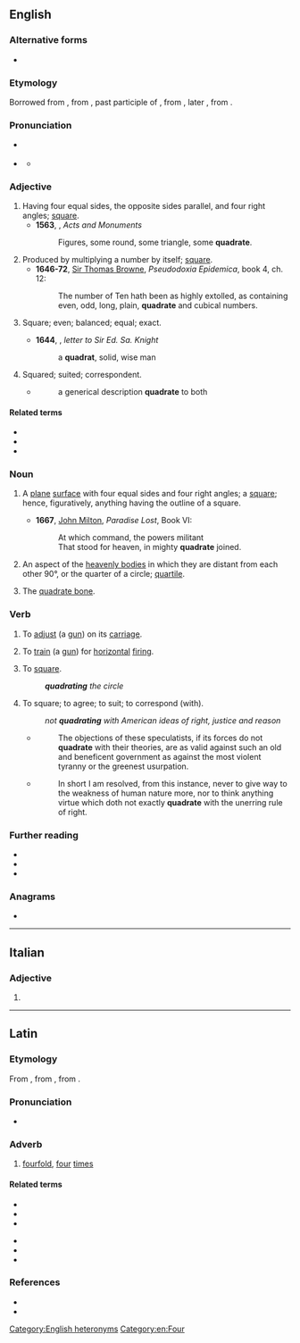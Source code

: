 {{also|Quadrate}}
==English==

===Alternative forms===
* {{alter|en|quadrat}} {{q|obsolete}}

===Etymology===
Borrowed from {{bor|en|fro|quadrat||a square}}, from {{der|en|la|quadrātus||square}}, past participle of {{m|la|quadrō||to make four-cornered, square, put in order, intransitive be square}}, from {{m|la|quadra||a square}}, later {{m|la|quadrus||square}}, from {{m|la|quattuor||four}}.

===Pronunciation===
* {{q|adjective|noun}} {{IPA|en|/ˈkwɒdɹət/|/ˈkwɒdɹeɪt/}}
* {{q|verb}} {{IPA|en|/kwɒdˈɹeɪt/}}
** {{rhymes|en|eɪt}}

===Adjective===
{{en-adj}}

# Having four equal sides, the opposite sides parallel, and four right angles; [[square]].
#* '''1563''', {{w|John Foxe}}, ''Acts and Monuments''
#*: Figures, some round, some triangle, some '''quadrate'''.
# Produced by multiplying a number by itself; [[square]].
#* '''1646-72''', [[w:Sir Thomas Browne|Sir Thomas Browne]], ''Pseudodoxia Epidemica'', book 4, ch. 12:
#*: The number of Ten hath been as highly extolled, as containing even, odd, long, plain, '''quadrate''' and cubical numbers.
# {{lb|en|archaic}} Square; even; balanced; equal; exact.
#* '''1644''', {{w|James Howell}}, ''letter to Sir Ed. Sa. Knight''
#*: a '''quadrat''', solid, wise man
# {{lb|en|archaic}} Squared; suited; correspondent.
#* {{rfdatek|en|Harvey}}
#*: a generical description '''quadrate''' to both

====Related terms====
* {{l|en|quadratic}}
* {{l|en|quadration}}
* {{l|en|quadrature}}

===Noun===
{{en-noun}}

# {{lb|en|geometry}} A [[plane]] [[surface]] with four equal sides and four right angles; a [[square]]; hence, figuratively, anything having the outline of a square.
#* '''1667''', [[w:John Milton|John Milton]], ''Paradise Lost'', Book VI:
#*: At which command, the powers militant
#*: That stood for heaven, in mighty '''quadrate''' joined.
# {{lb|en|astrology}} An aspect of the [[heavenly body|heavenly bodies]] in which they are distant from each other 90°, or the quarter of a circle; [[quartile]].
# {{lb|en|anatomy}} The [[quadrate bone]].

===Verb===
{{en-verb|quadrat}}

# {{lb|en|archaic|transitive}} To [[adjust]] (a [[gun]]) on its [[carriage]].
# {{lb|en|archaic|transitive}} To [[train]] (a [[gun]]) for [[horizontal]] [[fire|firing]].
# {{lb|en|archaic|ambitransitive}} To [[square]].
#: '''''quadrating''' the circle''
# {{lb|en|archaic|transitive}} To square; to agree; to suit; to correspond (with).
#: ''not '''quadrating''' with American ideas of right, justice and reason''
#* {{RQ:Burke Reflections}}
#*: The objections of these speculatists, if its forces do not '''quadrate''' with their theories, are as valid against such an old and beneficent government as against the most violent tyranny or the greenest usurpation.
#* {{RQ:Fielding Tom Jones}}
#*: In short I am resolved, from this instance, never to give way to the weakness of human nature more, nor to think anything virtue which doth not exactly '''quadrate''' with the unerring rule of right.

===Further reading===
* {{R:Webster 1913}}
* {{R:Century 1911}}
* {{R:OneLook}}

===Anagrams===
* {{anagrams|en|a=aadeqrtu|arquated}}

{{Webster 1913}}

[[Category:English heteronyms]]
[[Category:en:Four]]

----

==Italian==

===Adjective===
{{head|it|adjective form}}

# {{inflection of|it|quadrato||f|p}}

----

==Latin==

===Etymology===
From {{m|la|quadrō||make square}}, from {{m|la|quadrus||square, four-sided}}, from {{m|la|quattuor||four}}.

===Pronunciation===
* {{la-IPA|quadrātē}}

===Adverb===
{{la-adv|quadrātē|-}}

# [[fourfold]], [[four]] [[time]]s

====Related terms====
{{top2}}
* {{l|la|quadrātārius}}
* {{l|la|quadrātiō}}
* {{l|la|quadrātor}}
{{mid2}}
* {{l|la|quadrātus}}
* {{l|la|quadrō}}
* {{l|la|quadrus}}
{{bottom}}

===References===
* {{R:L&S}}
* {{R:Gaffiot}}